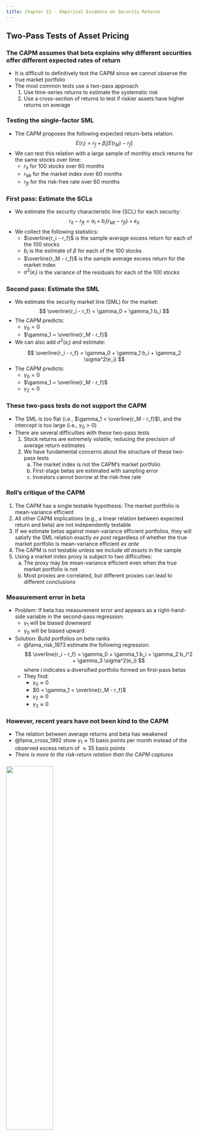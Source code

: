 ```yaml
---
title: Chapter 13 - Empirical Evidence on Security Returns
---
```


## Two-Pass Tests of Asset Pricing

### The CAPM assumes that beta explains why different securities offer different expected rates of return

- It is difficult to definitively test the CAPM since we cannot observe the true market portfolio
- The most common tests use a two-pass approach
	1. Use time-series returns to estimate the systematic risk
	2. Use a cross-section of returns to test if riskier assets have higher returns on average


### Testing the single-factor SML

- The CAPM proposes the following expected return-beta relation:
$$
E(r_i) = r_f + \beta_i [E(r_M) - r_f]
$$
- We can test this relation with a large sample of monthly stock returns for the same stocks over time:
	- $r_{it}$ for 100 stocks over 60 months
	- $r_{Mt}$ for the market index over 60 months
	- $r_{ft}$ for the risk-free rate over 60 months


### First pass: Estimate the SCLs
	
- We estimate the security characteristic line (SCL) for each security:
$$
r_{it} - r_{ft} = a_i + b_i (r_{Mt} - r_{ft}) + e_{it}
$$
- We collect the following statistics:
	- $\overline{r_i - r_f}$ is the sample average excess return for each of the 100 stocks
	- $b_i$ is the estimate of $\beta$ for each of the 100 stocks
	- $\overline{r_M - r_f}$ is the sample average excess return for the market index
	- $\sigma^2(e_i)$ is the variance of the residuals for each of the 100 stocks


### Second pass: Estimate the SML

- We estimate the security market line (SML) for the market:
$$
\overline{r_i - r_f} = \gamma_0 + \gamma_1 b_i
$$
- The CAPM predicts:
	- $\gamma_0 = 0$
	- $\gamma_1 = \overline{r_M - r_f}$
- We can also add $\sigma^2(e_i)$ and estimate:
$$
\overline{r_i - r_f} = \gamma_0 + \gamma_1 b_i + \gamma_2 \sigma^2(e_i)
$$
- The CAPM predicts:
	- $\gamma_0 = 0$
	- $\gamma_1 = \overline{r_M - r_f}$
	- $\gamma_2 = 0$


### These two-pass tests do not support the CAPM

- The SML is too flat (i.e., $\gamma_1 < \overline{r_M - r_f}$), and the intercept is too large (i.e., $\gamma_0 > 0$)
- There  are several difficulties with these two-pass tests
	1. Stock returns are extremely volatile, reducing the precision of average return estimates
	1. We have fundamental concerns about the structure of these two-pass tests
		a. The market index is not the CAPM's market portfolio
		a. First-stage betas are estimated with sampling error
		a. Investors cannot borrow at the risk-free rate


### Roll's critique of the CAPM

1. The CAPM has a single testable hypothesis: The market portfolio is mean-variance efficient
1. All other CAPM implications (e.g., a linear relation between expected return and beta) are not independently testable
1. If we estimate betas against mean-variance efficient portfolios, they will satisfy the SML relation exactly *ex post* regardless of whether the true market portfolio is mean-variance efficient *ex ante*
1. The CAPM is not testable unless we include *all assets* in the sample
1. Using  a market index proxy is subject to two difficulties:
	a. The proxy may be mean-variance efficient even when the true market portfolio is not
	a. Most proxies are correlated, but different proxies can lead to different conclusions


### Measurement error in beta

- Problem: If beta has measurement error and appears as a right-hand-side variable in the second-pass regression:
	- $\gamma_1$ will be biased downward
	- $\gamma_0$ will be biased upward
- Solution: Build portfolios on beta ranks
	- @fama_risk_1973 estimate the following regression:
	$$
	\overline{r_i - r_f} = \gamma_0 + \gamma_1 b_i + \gamma_2 b_i^2 + \gamma_3 \sigma^2(e_i)
	$$
	where $i$ indicates a diversified portfolio formed on first-pass betas
	- They find:
		- $\gamma_0 \approx 0$
		- $0 < \gamma_1 < \overline{r_M - r_f}$ 
		- $\gamma_2 \approx 0$
		- $\gamma_3 \approx 0$


### However, recent years have not been kind to the CAPM

- The relation between average returns and beta has weakened
- @fama_cross_1992 show $\gamma_1 \approx 15$ basis points per month instead of the observed excess return of $\approx 35$ basis points
- *There is more to the risk-return relation than the CAPM captures*


###

![](./Questions/bkm_ch_13_04.png){height=50%}


###

![](./Questions/bkm_ch_13_05.png){height=50%}


## Tests of the Multifactor Models

### Three types of factors are likely to augment the market risk factor in a multifactor SML

- These three types of factors are:
	1. Factors that hedge consumption against uncertainty in prices (e.g., housing or energy)
	1. Factors that hedge future investment opportunities (e.g., interest rates or market volatility)
	1. Factors that hedge assets missing from the market index (e.g., labor income or private business)
- Merton's ICAPM suggests that these extra-market sources of risk will command a risk premium if investors demand to hedge them


## Fama-French-Type Factor Models

### The @fama_common_1993 3-factor model is state-of-the-art {.allowframebreaks}

- @fama_common_1993 add two factors to the CAPM to explain:
	- Higher book-to-market firms experience higher returns (HML)
	- Smaller firms experience higher returns (SMB)
- They find that value and size are priced risk factors

\framebreak

![CAPM versus the Fama and French model. The figure plots the average actual returns versus returns predicted by the CAPM and the FF model for the 25 size and book-to-market double-sorted portfolios. [@bodie_investments_2023, Figure 13.1]](./Figures/bod12665_1301.png){height=50%}


### Relations between fundamental sources of asset risk and SMB and HML strengthens their case

![Difference in return to factor portfolios in year prior to above-average versus below-average GDP growth. Both SMB and HML portfolio returns tend to be higher in years preceding better GDP growth. [@bodie_investments_2023, Figure 13.2]](./Figures/bod12665_1302.png){height=50%}


### HML has behavioral explanations {.allowframebreaks}

- Glamour firms
	- Recent good performance
	- High prices
	- Low book-to-market ratios
	- Therefore, they tend to underperform value firms
- Overreaction
	- High *past* growth is extrapolated and then impounded in price
- Extrapolation error
	- Investors ignore evidence that they cannot extrapolate past growth far into the future

\framebreak

![The book-to-market ratio reflects past growth, but not future growth prospects. B/M tends to fall with income growth experiences at the *end* of a five-year period, but actually increases slightly with future income growth rates. [@bodie_investments_2023, Figure 13.3]](./Figures/bod12665_1303.png){height=50%}

\framebreak

![Value minus growth returns surrounding earnings announcements, 1971--1992. Announcement effects are measured for each of four years following classification as a value versus growth firm. [@bodie_investments_2023, Figure 13.4]](./Figures/bod12665_1304.png){height=50%}


### Momentum is the fourth factor

- Momentum is the fourth factor added to the @fama_common_1993 model
- The winners-minus-losers (WML) portfolios determine winners and losers based on the past 1 to 12 months of returns
- However, WML is hard to interpret as an obvious source of risk


### A summary of the cross-section of expected stock returns

![The Cross Section of Expected Stock Returns](./Figures/table_1301.png){height=50%}


### Now we have a "factor zoo"!

![Published risk factors appear in the finance literature [@bodie_investments_2023, Figure 13.5]](./Figures/bod12665_1305.png){height=50%}


###

![](./Questions/bkm_ch_13_01.png)


## Liquidity and Asset Pricing 

### Liquidity is difficult to measure with a single statistic

- Liquidity involves the following:
	- Trading costs
	- Ease of sale
	- Price concessions to effect a quick transaction
	- Market depth
	- Price predictability
- Popular measures of liquidity focus on price impact


### Three popular measures of liquidity {.allowframebreaks}

- Pastor and Stambaugh
	- Look for evidence of price reversals, especially following large trades
	- The original price change was a concession on the part of trade initiator who needed to offer (accept) a higher (lower) purchase price to complete their trade promptly
- Amihud
	- Focuses on large trades and price movements
	- Defined as:
	$$
	\text{ILLIQ} = \text{Monthly average of daily} \left( \frac{|\text{Stock return}|}{\text{Dollar volume}} \right)
	$$
- Sadka
	- Uses trade-by-trade data
	- The liquidity of firms can vary as the prevalence of informationally motivated trades varies

\framebreak

![Alphas of value-weighted portfolios sorted on liquidity betas [@bodie_investments_2023, Figure 13.6]](./Figures/bod12665_1306.png){height=50%}


## Consumption-Based Asset Pricing and the Equity Premium Puzzle

### Equity premium puzzle: Returns are too high given that consumption varies so little
 
- Systematic consumption risk is too low to justify the observed market excess returns
- Unless we assume implausibly high levels of risk aversion
- Recent research has improved estimation using consumption-tracking portfolios


### The consumption CAPM (CCAPM) implies that investors care about their lifetime consumption flows instead of wealth

![Cross section of stock returns: Fama-French 25 portfolios, 1954--2003 [@bodie_investments_2023, Figure 13.7]](./Figures/bod12665_1307.png){height=50%}


### Fama and French attribute the equity premium puzzle to unexpected capital gains after 1949

![](./Figures/table_1300.png){height=50%}


### Survivorship bias may explain the equity premium puzzle

![Real returns on global stock markets. The figure displays average real returns for 39 markets over the period 1921 to 1996. Markets are sorted by years of existence. An asterisk indicates that the market suffered a long break. [@bodie_investments_2023, Figure 13.8]](./Figures/bod12665_1308.png){height=50%}


### Liquidity may explain the equity premium puzzle

- The illiquidity premium may have the same order of magnitude as the market risk premium
- Part of the average excess return is likely compensation for  *liquidity*  risk rather than just systematic risk
- The equity premium puzzle may be less of a puzzle than it first appears


### There are behavioral explanations for the equity premium puzzle

- Barberis and Huang explain the puzzle as an outcome of irrational investor behavior
- Premium results from two factors:
	- Narrow framing: Investors evaluate every risk in isolation
	- Loss aversion: Investors are more sensitive to losses than gains
- Investors focus on total volatility instead of the low correlation of a stock portfolio with other components of wealth
- Require higher risk premiums than rational models would predict


###

![](./Questions/bkm_ch_13_01.png)


## Summary and Key Equations {.allowframebreaks}

![Chapter 13 summary from @bodie_investments_2023](./Figures/summary_13.png){height=75%}

\framebreak

![Chapter 13 key equations @bodie_investments_2023](./Figures/key_eq_13.png){height=75%}